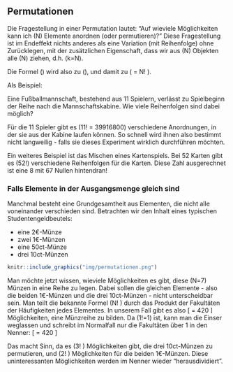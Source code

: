 ## Permutationen {#sec-permutationen}

Die Fragestellung in einer Permutation lautet: "Auf wieviele Möglichkeiten kann ich \(N\) Elemente anordnen (oder permutieren)?" Diese Fragestellung ist im Endeffekt nichts anderes als eine Variation (mit Reihenfolge) ohne Zurücklegen, mit der zusätzlichen Eigenschaft, dass wir aus \(N\) Objekten alle \(N\) ziehen, d.h. \(k=N\).

Die Formel \(\frac{N!}{(N-k)!}\) wird also zu \(\frac{N!}{(N-N)!}\), und damit zu \(\frac{N!}{0!} = N! \).

Als Beispiel:

Eine Fußballmannschaft, bestehend aus 11 Spielern, verlässt zu Spielbeginn der Reihe nach die Mannschaftskabine. Wie viele Reihenfolgen sind dabei möglich?

Für die 11 Spieler gibt es \(11! = 39916800\) verschiedene Anordnungen, in der sie aus der Kabine laufen können. So schnell wird ihnen also bestimmt nicht langweilig - falls sie dieses Experiment wirklich durchführen möchten.

Ein weiteres Beispiel ist das Mischen eines Kartenspiels. Bei 52 Karten gibt es \(52!\) verschiedene Reihenfolgen für die Karten. Diese Zahl ausgerechnet ist eine 8 mit 67 Nullen hintendran!

### Falls Elemente in der Ausgangsmenge gleich sind

Manchmal besteht eine Grundgesamtheit aus Elementen, die nicht alle voneinander verschieden sind. Betrachten wir den Inhalt eines typischen Studentengeldbeutels:

- eine 2€-Münze
- zwei 1€-Münzen
- eine 50ct-Münze
- drei 10ct-Münzen

```r
knitr::include_graphics("img/permutationen.png")
```

Man möchte jetzt wissen, wieviele Möglichkeiten es gibt, diese \(N=7\) Münzen in eine Reihe zu legen. Dabei sollen die gleichen Elemente - also die beiden 1€-Münzen und die drei 10ct-Münzen - nicht unterscheidbar sein. Man teilt die bekannte Formel \(N! \) durch das Produkt der Fakultäten der Häufigkeiten jedes Elementes. In unserem Fall gibt es also
\[ \frac{7!}{1!\cdot 2!\cdot 1!\cdot 3!} = 420 \]
Möglichkeiten, eine Münzreihe zu bilden. Da \(1!=1\) ist, kann man die Einser weglassen und schreibt im Normalfall nur die Fakultäten über 1 in den Nenner:
\[ \frac{7!}{2!\cdot 3!} = 420 \]

Das macht Sinn, da es \(3! \) Möglichkeiten gibt, die drei 10ct-Münzen zu permutieren, und \(2! \) Möglichkeiten für die beiden 1€-Münzen. Diese uninteressanten Möglichkeiten werden im Nenner wieder "herausdividiert".